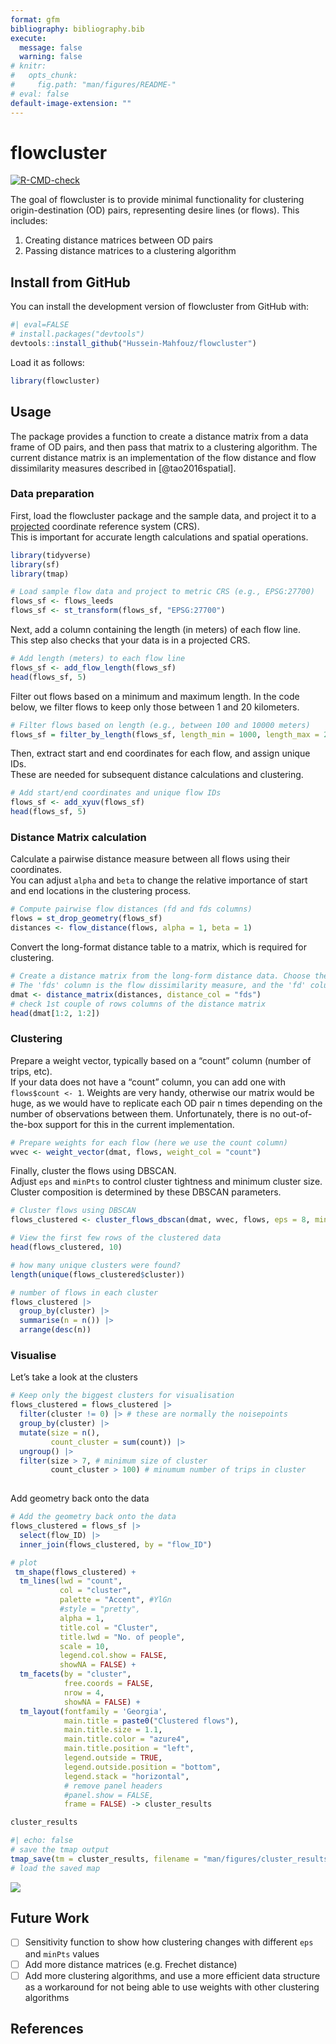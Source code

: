 ```yaml
---
format: gfm
bibliography: bibliography.bib
execute: 
  message: false
  warning: false
# knitr:
#   opts_chunk:
#     fig.path: "man/figures/README-"
# eval: false
default-image-extension: ""
---
```


# flowcluster

<!-- badges: start -->

[![R-CMD-check](https://github.com/Hussein-Mahfouz/flowcluster/actions/workflows/R-CMD-check.yaml/badge.svg)](https://github.com/Hussein-Mahfouz/flowcluster/actions/workflows/R-CMD-check.yaml)

<!-- badges: end -->

The goal of flowcluster is to provide minimal functionality for clustering origin-destination (OD) pairs, representing desire lines (or flows). This includes:

1. Creating distance matrices between OD pairs
2. Passing distance matrices to a clustering algorithm

## Install from GitHub

You can install the development version of flowcluster from GitHub with:

```r
#| eval=FALSE
# install.packages("devtools")
devtools::install_github("Hussein-Mahfouz/flowcluster")
```

Load it as follows:

```r
library(flowcluster)
```

## Usage

The package provides a function to create a distance matrix from a data frame of OD pairs, and then pass that matrix to a clustering algorithm. The current distance matrix is an implementation of the flow distance and flow dissimilarity measures described in [@tao2016spatial].


### Data preparation

First, load the flowcluster package and the sample data, and project it to a [projected](https://r.geocompx.org/spatial-class#projected-coordinate-reference-systems) coordinate reference system (CRS).  
This is important for accurate length calculations and spatial operations.

```r
library(tidyverse)
library(sf)
library(tmap)

# Load sample flow data and project to metric CRS (e.g., EPSG:27700)
flows_sf <- flows_leeds
flows_sf <- st_transform(flows_sf, "EPSG:27700")
```

Next, add a column containing the length (in meters) of each flow line.  
This step also checks that your data is in a projected CRS.

```r
# Add length (meters) to each flow line
flows_sf <- add_flow_length(flows_sf)
head(flows_sf, 5)
```

Filter out flows based on a minimum and maximum length.
In the code below, we filter flows to keep only those between 1 and 20 kilometers.

```r
# Filter flows based on length (e.g., between 100 and 10000 meters)
flows_sf = filter_by_length(flows_sf, length_min = 1000, length_max = 20000)
```

Then, extract start and end coordinates for each flow, and assign unique IDs.  
These are needed for subsequent distance calculations and clustering.

```r
# Add start/end coordinates and unique flow IDs
flows_sf <- add_xyuv(flows_sf)
head(flows_sf, 5)
```

### Distance Matrix calculation

Calculate a pairwise distance measure between all flows using their coordinates.  
You can adjust `alpha` and `beta` to change the relative importance of start and end locations in the clustering process.

```r
# Compute pairwise flow distances (fd and fds columns)
flows = st_drop_geometry(flows_sf)
distances <- flow_distance(flows, alpha = 1, beta = 1)
```

Convert the long-format distance table to a matrix, which is required for clustering.

```r
# Create a distance matrix from the long-form distance data. Choose the column for distances you want to use.
# The 'fds' column is the flow dissimilarity measure, and the 'fd' column is the flow distance measure.
dmat <- distance_matrix(distances, distance_col = "fds")
# check 1st couple of rows columns of the distance matrix
head(dmat[1:2, 1:2])
```

### Clustering 

Prepare a weight vector, typically based on a "count" column (number of trips, etc).  
If your data does not have a "count" column, you can add one with `flows$count <- 1`. 
Weights are very handy, otherwise our matrix would be huge, as we would have to replicate 
each OD pair n times depending on the number of observations between them. Unfortunately, 
there is no out-of-the-box support for this in the current implementation.

```r
# Prepare weights for each flow (here we use the count column)
wvec <- weight_vector(dmat, flows, weight_col = "count")
```

Finally, cluster the flows using DBSCAN.  
Adjust `eps` and `minPts` to control cluster tightness and minimum cluster size.
Cluster composition is determined by these DBSCAN parameters.

```r
# Cluster flows using DBSCAN
flows_clustered <- cluster_flows_dbscan(dmat, wvec, flows, eps = 8, minPts = 70)

# View the first few rows of the clustered data
head(flows_clustered, 10)

# how many unique clusters were found?
length(unique(flows_clustered$cluster))

# number of flows in each cluster
flows_clustered |> 
  group_by(cluster) |> 
  summarise(n = n()) |> 
  arrange(desc(n))
```

### Visualise 

Let's take a look at the clusters


```r
# Keep only the biggest clusters for visualisation
flows_clustered = flows_clustered |>
  filter(cluster != 0) |> # these are normally the noisepoints
  group_by(cluster) |>
  mutate(size = n(), 
         count_cluster = sum(count)) |>
  ungroup() |>
  filter(size > 7, # minimum size of cluster
         count_cluster > 100) # minumum number of trips in cluster
  

```

Add geometry back onto the data 

```r
# Add the geometry back onto the data
flows_clustered = flows_sf |>
  select(flow_ID) |>
  inner_join(flows_clustered, by = "flow_ID") 
```



```r

# plot
 tm_shape(flows_clustered) +
  tm_lines(lwd = "count",
           col = "cluster",
           palette = "Accent", #YlGn
           #style = "pretty",
           alpha = 1,
           title.col = "Cluster",
           title.lwd = "No. of people",
           scale = 10,
           legend.col.show = FALSE,
           showNA = FALSE) +
  tm_facets(by = "cluster",
            free.coords = FALSE,
            nrow = 4,
            showNA = FALSE) +
  tm_layout(fontfamily = 'Georgia',
            main.title = paste0("Clustered flows"),
            main.title.size = 1.1,
            main.title.color = "azure4",
            main.title.position = "left",
            legend.outside = TRUE,
            legend.outside.position = "bottom",
            legend.stack = "horizontal",
            # remove panel headers
            #panel.show = FALSE,
            frame = FALSE) -> cluster_results

cluster_results

```

```r
#| echo: false
# save the tmap output
tmap_save(tm = cluster_results, filename = "man/figures/cluster_results.png", width = 8, dpi = 1080, asp = 0)
# load the saved map 
```

![](man/figures/cluster_results.png)


## Future Work

- [ ] Sensitivity function to show how clustering changes with different `eps` and `minPts` values
- [ ] Add more distance matrices (e.g. Frechet distance)
- [ ] Add more clustering algorithms, and use a more efficient data structure as a workaround for not being able 
to use weights with other clustering algorithms

## References


